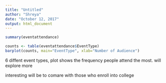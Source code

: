 ---
title: "Untitled"
author: "Shreya"
date: "October 12, 2017"
output: html_document
---

```{r}
summary(eventattendance)
```

```{r}
counts <- table(eventattendance$EventType)
barplot(counts, main="EventType", xlab="Number of Audience")
```

6 diffent event types, plot shows the frequency people attend the most.
will explore more

interesting will be to comare with those who enroll into college



